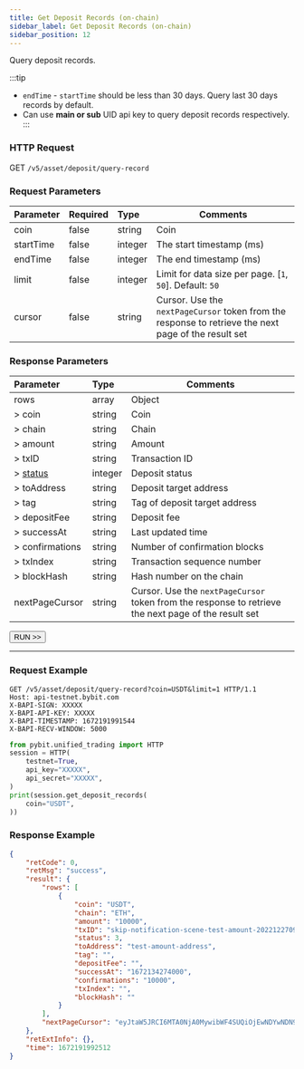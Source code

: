 ```yaml
---
title: Get Deposit Records (on-chain)
sidebar_label: Get Deposit Records (on-chain)
sidebar_position: 12
---
```


Query deposit records.

:::tip
* `endTime` - `startTime` should be less than 30 days. Query last 30 days records by default.
* Can use **main or sub** UID api key to query deposit records respectively.
:::

### HTTP Request
GET `/v5/asset/deposit/query-record`

### Request Parameters
| Parameter | Required | Type | Comments|
|:----- |:-------|:-----|------ |
|coin |false |string |Coin |
|startTime |false |integer |The start timestamp (ms) |
|endTime |false |integer |The end timestamp (ms) |
|limit |false |integer |Limit for data size per page. [`1`, `50`]. Default: `50`|
|cursor |false |string |Cursor. Use the `nextPageCursor` token from the response to retrieve the next page of the result set|

### Response Parameters
| Parameter | Type | Comments|
|:----- |:-----|----- |
|rows |array|Object |
|> coin |string |Coin |
|> chain |string|Chain |
|> amount |string|Amount |
|> txID |string|Transaction ID |
|> [status](../enum#depositstatus) |integer|Deposit status |
|> toAddress |string|Deposit target address |
|> tag |string|Tag of deposit target address |
|> depositFee |string|Deposit fee |
|> successAt |string|Last updated time |
|> confirmations |string|Number of confirmation blocks |
|> txIndex |string|Transaction sequence number |
|> blockHash |string|Hash number on the chain |
|nextPageCursor |string |Cursor. Use the `nextPageCursor` token from the response to retrieve the next page of the result set|

<a href="/api-explorer/v5/asset/deposit-record"><Button>RUN >></Button></a>

---

### Request Example

<Tabs groupId="programming-languages">
<TabItem value="http" label="HTTP">

```http
GET /v5/asset/deposit/query-record?coin=USDT&limit=1 HTTP/1.1
Host: api-testnet.bybit.com
X-BAPI-SIGN: XXXXX
X-BAPI-API-KEY: XXXXX
X-BAPI-TIMESTAMP: 1672191991544
X-BAPI-RECV-WINDOW: 5000
```

</TabItem>
<TabItem value="python" label="Python">

```python
from pybit.unified_trading import HTTP
session = HTTP(
    testnet=True,
    api_key="XXXXX",
    api_secret="XXXXX",
)
print(session.get_deposit_records(
    coin="USDT",
))
```

</TabItem>
</Tabs>

### Response Example

```json
{
    "retCode": 0,
    "retMsg": "success",
    "result": {
        "rows": [
            {
                "coin": "USDT",
                "chain": "ETH",
                "amount": "10000",
                "txID": "skip-notification-scene-test-amount-202212270944-533285-USDT",
                "status": 3,
                "toAddress": "test-amount-address",
                "tag": "",
                "depositFee": "",
                "successAt": "1672134274000",
                "confirmations": "10000",
                "txIndex": "",
                "blockHash": ""
            }
        ],
        "nextPageCursor": "eyJtaW5JRCI6MTA0NjA0MywibWF4SUQiOjEwNDYwNDN9"
    },
    "retExtInfo": {},
    "time": 1672191992512
}
```

